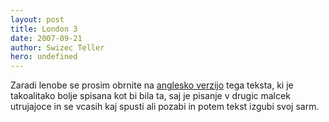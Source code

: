 ```yaml
---
layout: post
title: London 3
date: 2007-09-21
author: Swizec Teller
hero: undefined
---
```


Zaradi lenobe se prosim obrnite na [anglesko verzijo](http://swizec.com/index.php/lang=en) tega teksta, ki je takoalitako bolje spisana kot bi bila ta, saj je pisanje v drugic malcek utrujajoce in se vcasih kaj spusti ali pozabi in potem tekst izgubi svoj sarm.
